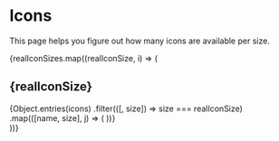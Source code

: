 

<Meta title="Icons by size" />

# Icons

This page helps you figure out how many icons are available per size.

<IconGallery>
	{realIconSizes.map((realIconSize, i) => (
		<section key={i}>
			<h2>{realIconSize}</h2>
			<Grid columns={4}>
				{Object.entries(icons)
					.filter(([, size]) => size === realIconSize)
					.map(([name, size], j) => (
						<IconItem key={j} name={name.split(':')[0]} size={size} />
					))}
			</Grid>
		</section>
	))}
</IconGallery>
